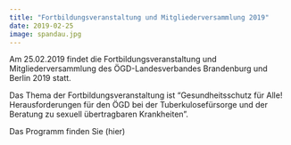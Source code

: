 ```yaml
---
title: "Fortbildungsveranstaltung und Mitgliederversammlung 2019"
date: 2019-02-25 
image: spandau.jpg 
---
```

Am 25.02.2019 findet die Fortbildungsveranstaltung und Mitgliederversammlung des ÖGD-Landesverbandes Brandenburg und Berlin 2019 statt.

Das Thema der Fortbildungsveranstaltung ist "Gesundheitsschutz für Alle! Herausforderungen für den ÖGD bei der Tuberkulosefürsorge und der Beratung zu sexuell übertragbaren Krankheiten".

Das Programm finden Sie (hier)